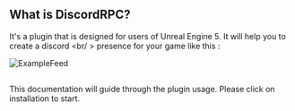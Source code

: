 ## What is DiscordRPC?
 
It's a plugin that is designed for users of Unreal Engine 5. It will help you to create a discord <br/ > presence for your game like this : 

![ExampleFeed](https://user-images.githubusercontent.com/47295080/147773806-fbaae57b-51e7-400f-a1a4-88a92bd77bd4.png)

##

This documentation will guide through the plugin usage. Please click on installation to start.
